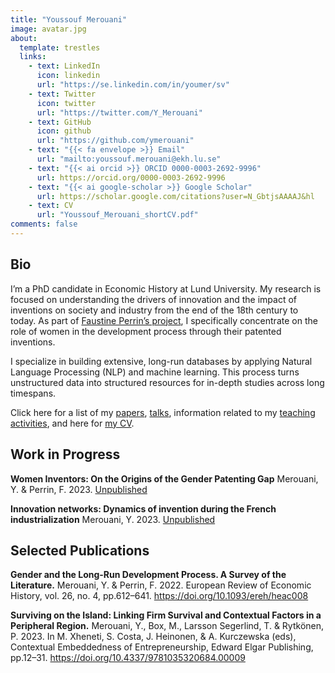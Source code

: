 ```yaml
---
title: "Youssouf Merouani"
image: avatar.jpg
about:
  template: trestles
  links:
    - text: LinkedIn
      icon: linkedin
      url: "https://se.linkedin.com/in/youmer/sv"
    - text: Twitter
      icon: twitter
      url: "https://twitter.com/Y_Merouani"
    - text: GitHub
      icon: github
      url: "https://github.com/ymerouani"
    - text: "{{< fa envelope >}} Email"
      url: "mailto:youssouf.merouani@ekh.lu.se"
    - text: "{{< ai orcid >}} ORCID 0000-0003-2692-9996"
      url: https://orcid.org/0000-0003-2692-9996
    - text: "{{< ai google-scholar >}} Google Scholar"
      url: https://scholar.google.com/citations?user=N_GbtjsAAAAJ&hl
    - text: CV
      url: "Youssouf_Merouani_shortCV.pdf"
comments: false
---
```

::: {.column-page}

## Bio

I’m a PhD candidate in Economic History at Lund University. My research is focused on understanding the drivers of innovation and the impact of inventions on society and industry from the end of the 18th century to today. As part of [Faustine Perrin's project](https://portal.research.lu.se/en/persons/faustine-perrin), I specifically concentrate on the role of women in the development process through their patented inventions.

I specialize in building extensive, long-run databases by applying Natural Language Processing (NLP) and machine learning. This process turns unstructured data into structured resources for in-depth studies across long timespans.

Click here for a list of my [papers](research\index.qmd), [talks](talks.qmd), information related to my [teaching activities](teaching.qmd), 
and here for [my CV](Youssouf_Merouani_shortCV.pdf).

<p></p>

## Work in Progress

**Women Inventors: On the Origins of the Gender Patenting Gap** Merouani, Y. & Perrin, F. 2023. [Unpublished](research\2023-11-17_Women-Inventors-On-the-Origins-of-the-Gender-Patenting-Gap\index.qmd)

**Innovation networks: Dynamics of invention during the French industrialization** Merouani, Y. 2023. [Unpublished](research\2023-11-20_Innovation-networks-Dynamics-of-invention\index.qmd)

## Selected Publications

**Gender and the Long-Run Development Process. A Survey of the Literature.** Merouani, Y. & Perrin, F. 2022. European Review of Economic History, vol. 26, no. 4, pp.612–641. [https://doi.org/10.1093/ereh/heac008](https://doi.org/10.1093/ereh/heac008)

**Surviving on the Island: Linking Firm Survival and Contextual Factors in a Peripheral Region.** Merouani, Y., Box, M., Larsson Segerlind, T. & Rytkönen, P. 2023. In M. Xheneti, S. Costa, J. Heinonen, & A. Kurczewska (eds), Contextual Embeddedness of Entrepreneurship, Edward Elgar Publishing, pp.12–31. [https://doi.org/10.4337/9781035320684.00009](https://doi.org/10.4337/9781035320684.00009)

:::